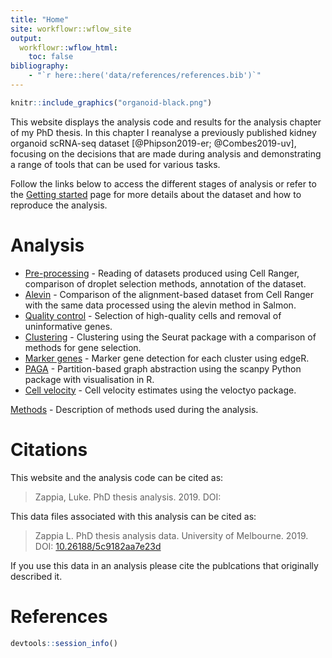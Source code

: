 ```yaml
---
title: "Home"
site: workflowr::wflow_site
output:
  workflowr::wflow_html:
    toc: false
bibliography:
    - "`r here::here('data/references/references.bib')`"
---
```


```r
knitr::include_graphics("organoid-black.png")
```

This website displays the analysis code and results for the analysis chapter of
my PhD thesis. In this chapter I reanalyse a previously published kidney
organoid scRNA-seq dataset [@Phipson2019-er; @Combes2019-uv], focusing on the 
decisions that are made during analysis and demonstrating a range of tools that
can be used for various tasks.

Follow the links below to access the different stages of analysis or refer to
the [Getting started](getting-started.html) page for more details about the
dataset and how to reproduce the analysis.

Analysis
========

* [Pre-processing](01-preprocessing.html) - Reading of datasets produced using
  Cell Ranger, comparison of droplet selection methods, annotation of the
  dataset.
* [Alevin](01B-alevin.html) - Comparison of the alignment-based dataset from
  Cell Ranger with the same data processed using the alevin method in Salmon.
* [Quality control](02-quality-control.html) - Selection of high-quality cells
  and removal of uninformative genes.
* [Clustering](03-clustering.html) - Clustering using the Seurat package with a
  comparison of methods for gene selection.
* [Marker genes](04-marker-genes.html) - Marker gene detection for each cluster
  using edgeR.
* [PAGA](05-paga.html) - Partition-based graph abstraction using the scanpy
  Python package with visualisation in R.
* [Cell velocity](06-velocyto.html) - Cell velocity estimates using the veloctyo
  package.

[Methods](90-methods.html) - Description of methods used during the analysis.

Citations
=========

This website and the analysis code can be cited as:

> Zappia, Luke. PhD thesis analysis. 2019.
> DOI:

This data files associated with this analysis can be cited as:

> Zappia L. PhD thesis analysis data. University of Melbourne. 2019.
> DOI: [10.26188/5c9182aa7e23d][figshare]

If you use this data in an analysis please cite the publcations that originally
described it.

References
==========

<div id="refs"></div>

[figshare]: https://melbourne.figshare.com/collections/PhD_thesis_analysis_data/4439804 "Figshare"

```r
devtools::session_info()
```
